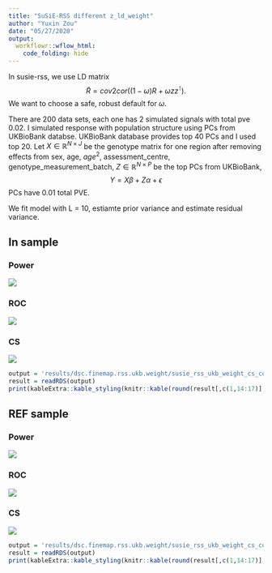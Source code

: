 ```yaml
---
title: "SuSiE-RSS different z_ld_weight"
author: "Yuxin Zou"
date: "05/27/2020"
output:
  workflowr::wflow_html:
    code_folding: hide
---
```


In susie-rss, we use LD matrix
$$
\tilde{R} = cov2cor((1-\omega) R + \omega z z^\intercal).
$$
We want to choose a safe, robust default for $\omega$.

There are 200 data sets, each one has 2 simulated signals with total pve 0.02. I simulated response with population structure using PCs from UKBioBank databse. UKBioBank database provides top 40 PCs and I used top 20. Let $X \in \mathbb{R}^{N\times J}$ be the genotype matrix for one region after removing effects from sex, age, $age^2$, assessment_centre, genotype_measurement_batch, $Z \in \mathbb{R}^{N\times P}$ be the top PCs from UKBioBank,
$$
Y = X\beta + Z \alpha + \epsilon
$$
PCs have 0.01 total PVE.

We fit model with L = 10, estiamte prior variance and estimate residual variance.

## In sample

### Power

![](assets/dsc.finemap.rss.ukb.weight/susie_rss_ukb_weight_roc/susie_rss_ukb_weight_ldin_sample_Z_power.png)

### ROC

![](assets/dsc.finemap.rss.ukb.weight/susie_rss_ukb_weight_roc/susie_rss_ukb_weight_ldin_sample_Z_roc.png)

### CS

![](assets/dsc.finemap.rss.ukb.weight/susie_rss_ukb_weight_cs_compare/susie_rss_ukb_weight_ldin_sample_Z_cs_plots.png)

```r
output = 'results/dsc.finemap.rss.ukb.weight/susie_rss_ukb_weight_cs_compare/susie_rss_ukb_weight_ldin_sample_Z_cs.rds'
result = readRDS(output)
print(kableExtra::kable_styling(knitr::kable(round(result[,c(1,14:17)],4))))
```

## REF sample

### Power

![](assets/dsc.finemap.rss.ukb.weight/susie_rss_ukb_weight_roc/susie_rss_ukb_weight_ldref_sample_Z_power.png)

### ROC

![](assets/dsc.finemap.rss.ukb.weight/susie_rss_ukb_weight_roc/susie_rss_ukb_weight_ldref_sample_Z_roc.png)

### CS

![](assets/dsc.finemap.rss.ukb.weight/susie_rss_ukb_weight_cs_compare/susie_rss_ukb_weight_ldref_sample_Z_cs_plots.png)

```r
output = 'results/dsc.finemap.rss.ukb.weight/susie_rss_ukb_weight_cs_compare/susie_rss_ukb_weight_ldref_sample_Z_cs.rds'
result = readRDS(output)
print(kableExtra::kable_styling(knitr::kable(round(result[,c(1,14:17)],4))))
```
